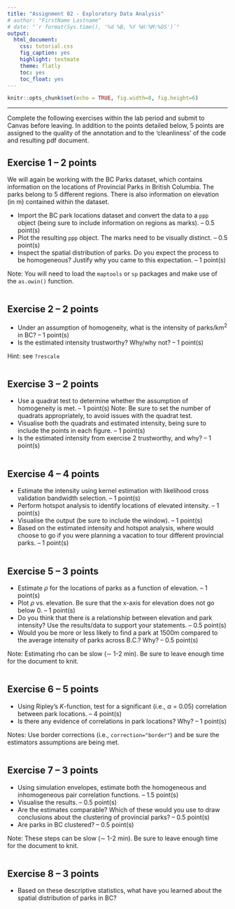 ```yaml
---
title: "Assignment 02 - Exploratory Data Analysis"
# author: "FirstName Lastname"
# date: "`r format(Sys.time(), '%d %B, %Y %H:%M:%OS')`"
output:
  html_document:
    css: tutorial.css
    fig_caption: yes
    highlight: textmate
    theme: flatly
    toc: yes
    toc_float: yes
---
```


```r
knitr::opts_chunk$set(echo = TRUE, fig.width=8, fig.height=6)
```


* * *

Complete the following exercises within the lab period and submit to Canvas before leaving. In addition to the points detailed below, 5 points are assigned to the quality of the annotation and to the 'cleanliness' of the code and resulting pdf document. 

## Exercise 1 -- 2 points

We will again be working with the BC Parks dataset, which contains information on the locations of Provincial Parks in British Columbia. The parks belong to 5 different regions. There is also information on elevation (in m) contained within the dataset.

* Import the BC park locations dataset and convert the data to a `ppp` object (being sure to include information on regions as marks).  -- 0.5 point(s)
* Plot the resulting `ppp` object. The marks need to be visually distinct. -- 0.5 point(s)
* Inspect the spatial distribution of parks. Do you expect the process to be homogeneous? Justify why you came to this expectation. -- 1 point(s)

Note: You will need to load the `maptools` or `sp` packages and make use of the `as.owin()` function.

```r

```


## Exercise 2 -- 2 points

* Under an assumption of homogeneity, what is the intensity of parks/km$^2$ in BC? -- 1 point(s)
* Is the estimated intensity trustworthy? Why/why not? -- 1 point(s)

Hint: see `?rescale`

```r

```

## Exercise 3 -- 2 points

* Use a quadrat test to determine whether the assumption of homogeneity is met. -- 1 point(s)
Note: Be sure to set the number of quadrats appropriately, to avoid issues with the quadrat test.
* Visualise both the quadrats and estimated intensity, being sure to include the points in each figure.  -- 1 point(s)
* Is the estimated intensity from exercise 2 trustworthy, and why? -- 1 point(s)

```r

```


## Exercise 4 -- 4 points

* Estimate the intensity using kernel estimation with likelihood cross validation bandwidth selection.  -- 1 point(s)
* Perform hotspot analysis to identify locations of elevated intensity.  -- 1 point(s)
* Visualise the output (be sure to include the window).  -- 1 point(s)
* Based on the estimated intensity and hotspot analysis, where would choose to go if you were planning a vacation to tour different provincial parks.  -- 1 point(s)

```r

```



## Exercise 5 -- 3 points

* Estimate $\rho$ for the locations of parks as a function of elevation.  -- 1 point(s)
* Plot $\rho$ vs. elevation. Be sure that the x-axis for elevation does not go below 0.  -- 1 point(s)
* Do you think that there is a relationship between elevation and park intensity? Use the results/data to support your statements.  -- 0.5 point(s)
* Would you be more or less likely to find a park at 1500m compared to the average intensity of parks across B.C.? Why?  -- 0.5 point(s)

Note: Estimating rho can be slow ($\sim$ 1-2 min). Be sure to leave enough time for the document to knit.

```r

```


## Exercise 6 -- 5 points

* Using Ripley's $K$-function, test for a significant (i.e., $\alpha$ = 0.05) correlation between park locations.  -- 4 point(s)
* Is there any evidence of correlations in park locations? Why? -- 1 point(s)

Notes: Use border corrections (i.e., `correction="border"`) and be sure the estimators assumptions are being met.

```r

```


## Exercise 7 -- 3 points

* Using simulation envelopes, estimate both the homogeneous and inhomogeneous pair correlation functions.  -- 1.5 point(s)
* Visualise the results.  -- 0.5 point(s)
* Are the estimates comparable? Which of these would you use to draw conclusions about the clustering of provincial parks? -- 0.5 point(s)
* Are parks in BC clustered? -- 0.5 point(s)

Note: These steps can be slow ($\sim$ 1-2 min). Be sure to leave enough time for the document to knit.

```r

```


## Exercise 8 -- 3 points

* Based on these descriptive statistics, what have you learned about the spatial distribution of parks in BC?


